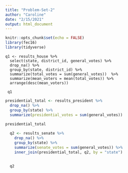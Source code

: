 ```yaml
---
title: "Problem-Set-2"
author: "Caroline"
date: "2/15/2021"
output: html_document
---
```


```r
knitr::opts_chunk$set(echo = FALSE)
library(fec16)
library(tidyverse)
```

```q1
q1 <- results_house %>%
  select(state, district_id, general_votes) %>%
  drop_na() %>%
  group_by(state, district_id) %>%
  summarize(total_votes = sum(general_votes))  %>% 
  summarize(mean_voters = mean(total_votes)) %>%
  arrange(desc(mean_voters))

 q1 
```

```r
presidential_total <- results_president %>%
  drop_na() %>%
  group_by(state) %>%
  summarize(presidential_votes = sum(general_votes)) 
 
presidential_total

  q2 <- results_senate %>%
    drop_na() %>%
    group_by(state) %>%
    summarize(senate_votes = sum(general_votes)) %>%
    inner_join(presidential_total, q2, by = "state")
  
  
  q2
```

